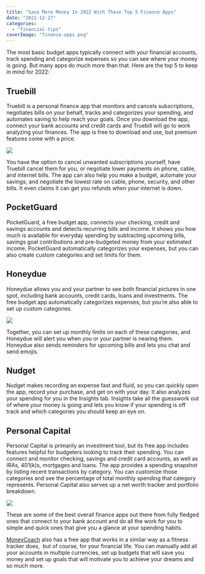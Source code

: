 ```yaml
---
title: "Save More Money In 2022 With These Top 5 Finance Apps"
date: "2021-12-27"
categories: 
  - "financial-tips"
coverImage: "finance-apps.png"
---
```


The most basic budget apps typically connect with your financial accounts, track spending and categorize expenses so you can see where your money is going. But many apps do much more than that. Here are the top 5 to keep in mind for 2022:

## Truebill

Truebill is a personal finance app that monitors and cancels subscriptions, negotiates bills on your behalf, tracks and categorizes your spending, and automates saving to help reach your goals. Once you download the app, connect your bank accounts and credit cards and Truebill will go to work analyzing your finances. The app is free to download and use, but premium features come with a price.

![](https://moneycoach.ai/wp-content/uploads/2021/12/Multiple-Screens-1.png.webp)

You have the option to cancel unwanted subscriptions yourself, have Truebill cancel them for you, or negotiate lower payments on phone, cable, and internet bills. The app can also help you make a budget, automate your savings, and negotiate the lowest rate on cable, phone, security, and other bills. It even claims it can get you refunds when your internet is down.

## PocketGuard

PocketGuard, a free budget app, connects your checking, credit and savings accounts and detects recurring bills and income. It shows you how much is available for everyday spending by subtracting upcoming bills, savings goal contributions and pre-budgeted money from your estimated income. PocketGuard automatically categorizes your expenses, but you can also create custom categories and set limits for them.

## Honeydue

Honeydue allows you and your partner to see both financial pictures in one spot, including bank accounts, credit cards, loans and investments. The free budget app automatically categorizes expenses, but you’re also able to set up custom categories.

![](/images/blog-images/mad_5e45211173f561581588753.png)

Together, you can set up monthly limits on each of these categories, and Honeydue will alert you when you or your partner is nearing them. Honeydue also sends reminders for upcoming bills and lets you chat and send emojis. 

## Nudget

Nudget makes recording an expense fast and fluid, so you can quickly open the app, record your purchase, and get on with your day. It also analyzes your spending for you in the Insights tab. Insights take all the guesswork out of where your money is going and lets you know if your spending is off track and which categories you should keep an eye on.

## Personal Capital

Personal Capital is primarily an investment tool, but its free app includes features helpful for budgeters looking to track their spending. You can connect and monitor checking, savings and credit card accounts, as well as IRAs, 401(k)s, mortgages and loans. The app provides a spending snapshot by listing recent transactions by category. You can customize those categories and see the percentage of total monthly spending that category represents. Personal Capital also serves up a net worth tracker and portfolio breakdown.

![](/images/blog-images/personal-capital-2-1024x543.jpg)

These are some of the best overall finance apps out there from fully fledged ones that connect to your bank account and do all the work for you to simple and quick ones that give you a glance at your spending habits.

[MoneyCoach](https://apps.apple.com/app/apple-store/id989642198) also has a free app that works in a similar way as a fitness tracker does,  but of course, for your financial life. You can manually add all your accounts in multiple currencies, set up budgets that will save you money and set up goals that will motivate you to achieve your dreams and so much more.
